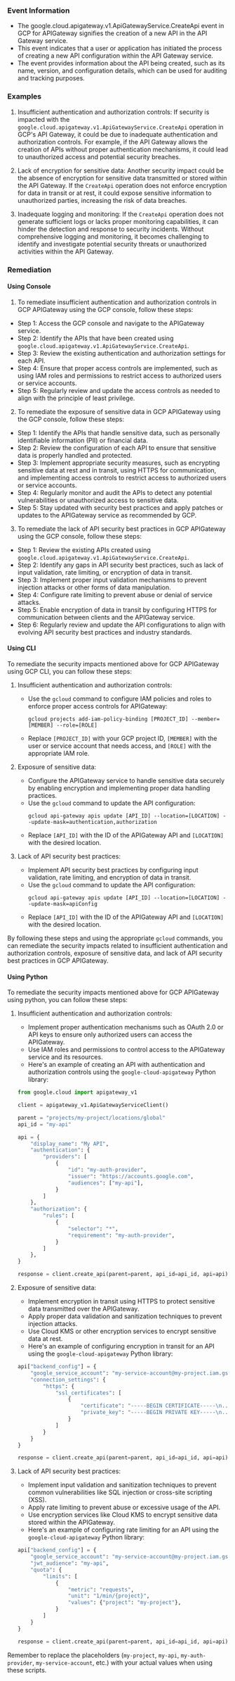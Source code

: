
### Event Information

- The google.cloud.apigateway.v1.ApiGatewayService.CreateApi event in GCP for APIGateway signifies the creation of a new API in the API Gateway service.
- This event indicates that a user or application has initiated the process of creating a new API configuration within the API Gateway service.
- The event provides information about the API being created, such as its name, version, and configuration details, which can be used for auditing and tracking purposes.


### Examples

1. Insufficient authentication and authorization controls: If security is impacted with the `google.cloud.apigateway.v1.ApiGatewayService.CreateApi` operation in GCP's API Gateway, it could be due to inadequate authentication and authorization controls. For example, if the API Gateway allows the creation of APIs without proper authentication mechanisms, it could lead to unauthorized access and potential security breaches.

2. Lack of encryption for sensitive data: Another security impact could be the absence of encryption for sensitive data transmitted or stored within the API Gateway. If the `CreateApi` operation does not enforce encryption for data in transit or at rest, it could expose sensitive information to unauthorized parties, increasing the risk of data breaches.

3. Inadequate logging and monitoring: If the `CreateApi` operation does not generate sufficient logs or lacks proper monitoring capabilities, it can hinder the detection and response to security incidents. Without comprehensive logging and monitoring, it becomes challenging to identify and investigate potential security threats or unauthorized activities within the API Gateway.

### Remediation

#### Using Console

1. To remediate insufficient authentication and authorization controls in GCP APIGateway using the GCP console, follow these steps:

- Step 1: Access the GCP console and navigate to the APIGateway service.
- Step 2: Identify the APIs that have been created using `google.cloud.apigateway.v1.ApiGatewayService.CreateApi`.
- Step 3: Review the existing authentication and authorization settings for each API.
- Step 4: Ensure that proper access controls are implemented, such as using IAM roles and permissions to restrict access to authorized users or service accounts.
- Step 5: Regularly review and update the access controls as needed to align with the principle of least privilege.

2. To remediate the exposure of sensitive data in GCP APIGateway using the GCP console, follow these steps:

- Step 1: Identify the APIs that handle sensitive data, such as personally identifiable information (PII) or financial data.
- Step 2: Review the configuration of each API to ensure that sensitive data is properly handled and protected.
- Step 3: Implement appropriate security measures, such as encrypting sensitive data at rest and in transit, using HTTPS for communication, and implementing access controls to restrict access to authorized users or service accounts.
- Step 4: Regularly monitor and audit the APIs to detect any potential vulnerabilities or unauthorized access to sensitive data.
- Step 5: Stay updated with security best practices and apply patches or updates to the APIGateway service as recommended by GCP.

3. To remediate the lack of API security best practices in GCP APIGateway using the GCP console, follow these steps:

- Step 1: Review the existing APIs created using `google.cloud.apigateway.v1.ApiGatewayService.CreateApi`.
- Step 2: Identify any gaps in API security best practices, such as lack of input validation, rate limiting, or encryption of data in transit.
- Step 3: Implement proper input validation mechanisms to prevent injection attacks or other forms of data manipulation.
- Step 4: Configure rate limiting to prevent abuse or denial of service attacks.
- Step 5: Enable encryption of data in transit by configuring HTTPS for communication between clients and the APIGateway service.
- Step 6: Regularly review and update the API configurations to align with evolving API security best practices and industry standards.

#### Using CLI

To remediate the security impacts mentioned above for GCP APIGateway using GCP CLI, you can follow these steps:

1. Insufficient authentication and authorization controls:
   - Use the `gcloud` command to configure IAM policies and roles to enforce proper access controls for APIGateway:
     ```
     gcloud projects add-iam-policy-binding [PROJECT_ID] --member=[MEMBER] --role=[ROLE]
     ```
   - Replace `[PROJECT_ID]` with your GCP project ID, `[MEMBER]` with the user or service account that needs access, and `[ROLE]` with the appropriate IAM role.

2. Exposure of sensitive data:
   - Configure the APIGateway service to handle sensitive data securely by enabling encryption and implementing proper data handling practices.
   - Use the `gcloud` command to update the API configuration:
     ```
     gcloud api-gateway apis update [API_ID] --location=[LOCATION] --update-mask=authentication,authorization
     ```
   - Replace `[API_ID]` with the ID of the APIGateway API and `[LOCATION]` with the desired location.

3. Lack of API security best practices:
   - Implement API security best practices by configuring input validation, rate limiting, and encryption of data in transit.
   - Use the `gcloud` command to update the API configuration:
     ```
     gcloud api-gateway apis update [API_ID] --location=[LOCATION] --update-mask=apiConfig
     ```
   - Replace `[API_ID]` with the ID of the APIGateway API and `[LOCATION]` with the desired location.

By following these steps and using the appropriate `gcloud` commands, you can remediate the security impacts related to insufficient authentication and authorization controls, exposure of sensitive data, and lack of API security best practices in GCP APIGateway.

#### Using Python

To remediate the security impacts mentioned above for GCP APIGateway using python, you can follow these steps:

1. Insufficient authentication and authorization controls:
   - Implement proper authentication mechanisms such as OAuth 2.0 or API keys to ensure only authorized users can access the APIGateway.
   - Use IAM roles and permissions to control access to the APIGateway service and its resources.
   - Here's an example of creating an API with authentication and authorization controls using the `google-cloud-apigateway` Python library:

   ```python
   from google.cloud import apigateway_v1

   client = apigateway_v1.ApiGatewayServiceClient()

   parent = "projects/my-project/locations/global"
   api_id = "my-api"

   api = {
       "display_name": "My API",
       "authentication": {
           "providers": [
               {
                   "id": "my-auth-provider",
                   "issuer": "https://accounts.google.com",
                   "audiences": ["my-api"],
               }
           ]
       },
       "authorization": {
           "rules": [
               {
                   "selector": "*",
                   "requirement": "my-auth-provider",
               }
           ]
       },
   }

   response = client.create_api(parent=parent, api_id=api_id, api=api)
   ```

2. Exposure of sensitive data:
   - Implement encryption in transit using HTTPS to protect sensitive data transmitted over the APIGateway.
   - Apply proper data validation and sanitization techniques to prevent injection attacks.
   - Use Cloud KMS or other encryption services to encrypt sensitive data at rest.
   - Here's an example of configuring encryption in transit for an API using the `google-cloud-apigateway` Python library:

   ```python
   api["backend_config"] = {
       "google_service_account": "my-service-account@my-project.iam.gserviceaccount.com",
       "connection_settings": {
           "https": {
               "ssl_certificates": [
                   {
                       "certificate": "-----BEGIN CERTIFICATE-----\n...\n-----END CERTIFICATE-----",
                       "private_key": "-----BEGIN PRIVATE KEY-----\n...\n-----END PRIVATE KEY-----",
                   }
               ]
           }
       }
   }

   response = client.create_api(parent=parent, api_id=api_id, api=api)
   ```

3. Lack of API security best practices:
   - Implement input validation and sanitization techniques to prevent common vulnerabilities like SQL injection or cross-site scripting (XSS).
   - Apply rate limiting to prevent abuse or excessive usage of the API.
   - Use encryption services like Cloud KMS to encrypt sensitive data stored within the APIGateway.
   - Here's an example of configuring rate limiting for an API using the `google-cloud-apigateway` Python library:

   ```python
   api["backend_config"] = {
       "google_service_account": "my-service-account@my-project.iam.gserviceaccount.com",
       "jwt_audience": "my-api",
       "quota": {
           "limits": [
               {
                   "metric": "requests",
                   "unit": "1/min/{project}",
                   "values": {"project": "my-project"},
               }
           ]
       }
   }

   response = client.create_api(parent=parent, api_id=api_id, api=api)
   ```

Remember to replace the placeholders (`my-project`, `my-api`, `my-auth-provider`, `my-service-account`, etc.) with your actual values when using these scripts.

